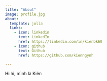 ```yaml
---
title: "About"
image: profile.jpg
about:
  template: jolla
  links:
    - icon: linkedin
      text: LinkedIn
      href: https://linkedin.com/in/kienbk60
    - icon: github
      text: Github
      href: https://github.com/kienngynh

---
```


Hi hi, mình là Kiên
